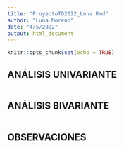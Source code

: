 ```yaml
---
title: "ProyectoTD2022_Luna.Rmd"
author: "Luna Moreno"
date: "4/5/2022"
output: html_document
---
```


```r
knitr::opts_chunk$set(echo = TRUE)
```

## ANÁLISIS UNIVARIANTE
```r

```

## ANÁLISIS BIVARIANTE
```r

```
## OBSERVACIONES
